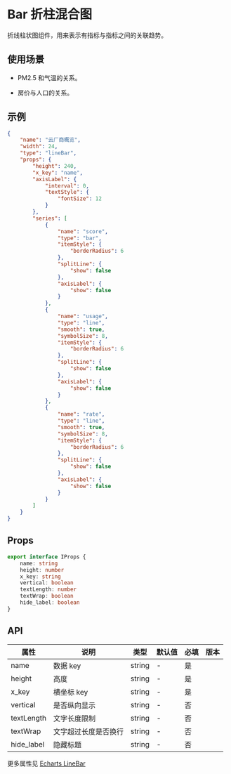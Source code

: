 # Bar 折柱混合图

折线柱状图组件，用来表示有指标与指标之间的关联趋势。

## 使用场景

- PM2.5 和气温的关系。

- 房价与人口的关系。

## 示例

```json
{
	"name": "云厂商概览",
	"width": 24,
	"type": "lineBar",
	"props": {
		"height": 240,
		"x_key": "name",
		"axisLabel": {
			"interval": 0,
			"textStyle": {
				"fontSize": 12
			}
		},
		"series": [
			{
				"name": "score",
				"type": "bar",
				"itemStyle": {
					"borderRadius": 6
				},
				"splitLine": {
					"show": false
				},
				"axisLabel": {
					"show": false
				}
			},
			{
				"name": "usage",
				"type": "line",
				"smooth": true,
				"symbolSize": 8,
				"itemStyle": {
					"borderRadius": 6
				},
				"splitLine": {
					"show": false
				},
				"axisLabel": {
					"show": false
				}
			},
			{
				"name": "rate",
				"type": "line",
				"smooth": true,
				"symbolSize": 8,
				"itemStyle": {
					"borderRadius": 6
				},
				"splitLine": {
					"show": false
				},
				"axisLabel": {
					"show": false
				}
			}
		]
	}
}
```

## Props

```ts
export interface IProps {
	name: string
	height: number
	x_key: string
	vertical: boolean
	textLength: number
	textWrap: boolean
	hide_label: boolean
}
```

## API

| 属性       | 说明                 | 类型   | 默认值 | 必填 | 版本 |
| ---------- | -------------------- | ------ | ------ | ---- | ---- |
| name       | 数据 key             | string | -      | 是   |      |
| height     | 高度                 | string | -      | 是   |      |
| x_key      | 横坐标 key           | string | -      | 是   |      |
| vertical   | 是否纵向显示         | string | -      | 否   |      |
| textLength | 文字长度限制         | string | -      | 否   |      |
| textWrap   | 文字超过长度是否换行 | string | -      | 否   |      |
| hide_label | 隐藏标题             | string | -      | 否   |      |

更多属性见 [Echarts LineBar](https://echarts.apache.org/examples/zh/editor.html?c=mix-line-bar)
